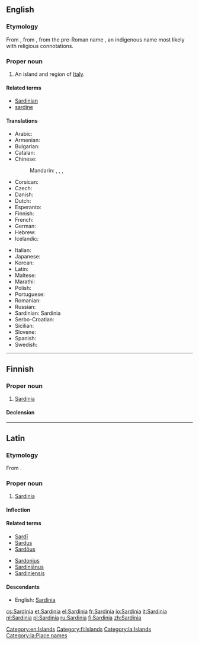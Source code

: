 {{also|Sardinía}}
==English==

{{wikipedia|lang=en}}

===Etymology===
From {{etyl|la|en}} {{term|Sardinia|lang=la}}, from {{etyl|grc|en}} {{term|Σαρδώ|tr=Sardō|lang=grc}}, from the pre-Roman name {{recons|sard}}, an indigenous name most likely with religious connotations.

===Proper noun===
{{en-proper noun}}

# An island and region of [[Italy]].

====Related terms====
* [[Sardinian]]
* [[sardine]]

====Translations====
{{trans-top|island of Italy}}
* Arabic: {{t-|ar|سردينيا|f|tr=sardiinya}}
* Armenian: {{t-|hy|Սարդինիա|tr=Sardinia}}
* Bulgarian: {{t+|bg|Сардиния}}
* Catalan: {{t-|ca|Sardenya}}
* Chinese:
*: Mandarin: {{t|cmn|薩丁島|sc=Hani}}, {{t|cmn|萨丁岛|tr=Sàdīng dǎo|sc=Hani}}, {{t|cmn|撒丁島|sc=Hani}}, {{t|cmn|撒丁岛|tr=Sādīng dǎo|sc=Hani}}
* Corsican: {{t-|co|Sardegna}}
* Czech: {{t+|cs|Sardinie|f}}
* Danish: {{t-|da|Sardinien}}
* Dutch: {{t+|nl|Sardinië|n}}
* Esperanto: {{t-|eo|Sardio}}
* Finnish: {{t+|fi|Sardinia}}
* French: {{t+|fr|Sardaigne|f}}
* German: {{t+|de|Sardinien|n}}
* Hebrew: {{t-|he|סרדיניה}}
* Icelandic: {{t-|is|Sardinía|f}}
{{trans-mid}}
* Italian: {{t+|it|Sardegna|f}}
* Japanese: {{t-|ja|サルディニア島|tr=Sarudinia-tō}}
* Korean: {{t-|ko|사르데냐|tr=Sareudenya}}
* Latin: {{t-|la|Sardinia|f}}
* Maltese: {{t-|mt|Sardenja}}
* Marathi: {{t-|mr|सार्डिनिया|tr=sārḍiniyā|sc=Deva}}
* Polish: {{t+|pl|Sardynia|f}}
* Portuguese: {{t+|pt|Sardenha}}
* Romanian: {{t-|ro|Sardinia|f}}
* Russian: {{t+|ru|Сардиния|f|tr=Sardínija}}
* Sardinian: Sardinia {{f}}
* Serbo-Croatian: {{t-|sh|Sardinija|f}}
* Sicilian: {{t-|scn|Sardigna|f}}
* Slovene: {{t+|sl|Sardinija|alt=Sardínija|f}}
* Spanish: {{t+|es|Cerdeña|f}}
* Swedish: {{t-|sv|Sardinien}}
{{trans-bottom}}

[[Category:en:Islands]]

----

==Finnish==

===Proper noun===
{{fi-proper noun}}

# [[#English|Sardinia]]

====Declension====
{{fi-decl-kulkija|Sardini|nopl=1}}

[[Category:fi:Islands]]

----

==Latin==

===Etymology===
From {{etyl|grc|la}} {{term|Σαρδώ|tr=Sardō|lang=grc}}.

===Proper noun===
{{la-proper noun|Sardinia|Sardiniae|Sardiniae|f|first}}

# [[#English|Sardinia]]

====Inflection====
{{la-decl-1st-loc|Sardini}}

====Related terms====
{{top2}}
* [[Sardi|Sardī]]
* [[Sardus]]
* [[Sardous|Sardōus]]
{{mid2}}
* [[Sardonius]]
* [[Sardinianus|Sardiniānus]]
* [[Sardiniensis]]
{{bottom}}

====Descendants====
* English: [[#English|Sardinia]]

[[Category:la:Islands]]
[[Category:la:Place names]]

[[cs:Sardinia]]
[[et:Sardinia]]
[[el:Sardinia]]
[[fr:Sardinia]]
[[io:Sardinia]]
[[it:Sardinia]]
[[nl:Sardinia]]
[[pl:Sardinia]]
[[ru:Sardinia]]
[[fi:Sardinia]]
[[zh:Sardinia]]